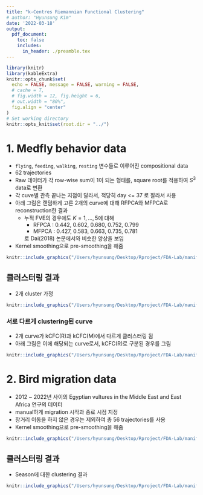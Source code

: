 ```yaml
---
title: "k-Centres Riemannian Functional Clustering"
# author: "Hyunsung Kim"
date: '2022-03-18'
output: 
  pdf_document:
    toc: false
    includes:
      in_header: ./preamble.tex
---
```


```r
library(knitr)
library(kableExtra)
knitr::opts_chunk$set(
  echo = FALSE, message = FALSE, warning = FALSE, 
  # cache = T,
  # fig.width = 12, fig.height = 6,
  # out.width = "80%",
  fig.align = "center"
)
# Set working directory
knitr::opts_knit$set(root.dir = "../")
```


# 1. Medfly behavior data

- `flying`, `feeding`, `walking`, `resting` 변수들로 이루어진 compositional data
- 62 trajectories
- Raw 데이터가 각 row-wise sum이 1이 되는 형태를, square root를 적용하여 $S^3$ data로 변환
- 각 cuve별 관측 끝나는 지점이 달라서, 적당히 day <= 37 로 잘라서 사용
- 아래 그림은 랜덤하게 고른 2개의 curve에 대해 RFPCA와 MFPCA로 reconstruction한 결과
  - 누적 FVE의 경우에도 $K=1,\dots, 5$에 대해 
    - RFPCA : 0.442, 0.602, 0.680, 0.752, 0.799
    - MFPCA : 0.427, 0.583, 0.663, 0.735, 0.781
    
    로 Dai(2018) 논문에서와 비슷한 양상을 보임
- Kernel smoothing으로 pre-smoothing을 해줌

```r
knitr::include_graphics("/Users/hyunsung/Desktop/Rproject/FDA-Lab/manifold_clust/Rmd/figure/2022_0318/medfly_comp.pdf")
```

\newpage

## 클러스터링 결과

- 2개 cluster 가정

```r
knitr::include_graphics("/Users/hyunsung/Desktop/Rproject/FDA-Lab/manifold_clust/Rmd/figure/2022_0318/medfly_clust.pdf")
```


### 서로 다르게 clustering된 curve
- 2개 curve가 kCFC(R)과 kCFC(M)에서 다르게 클러스터링 됨
- 아래 그림은 이에 해당되는 curve로서, kCFC(R)로 구분된 경우를 그림

```r
knitr::include_graphics("/Users/hyunsung/Desktop/Rproject/FDA-Lab/manifold_clust/Rmd/figure/2022_0318/medfly_clust_diff.pdf")
```




\newpage
# 2. Bird migration data

- 2012 ~ 2022년 사이의 Egyptian vultures in the Middle East and East Africa 연구의 데이터
- manual하게 migration 시작과 종료 시점 지정
- 장거리 이동을 하지 않은 경우는 제외하여 총 56 trajectories를 사용
- Kernel smoothing으로 pre-smoothing을 해줌

```r
knitr::include_graphics("/Users/hyunsung/Desktop/Rproject/FDA-Lab/manifold_clust/Rmd/figure/2022_0318/bird_smooth.pdf")
```

\newpage

## 클러스터링 결과

- Season에 대한 clustering 결과

```r
knitr::include_graphics("/Users/hyunsung/Desktop/Rproject/FDA-Lab/manifold_clust/Rmd/figure/2022_0318/bird_clust.pdf")
```

\begin{table}[ht]
\centering
\begin{tabular}{rrrrrrrr}
  \hline
 & kCFC (R) & k-means (R) & kCFC (M) & k-means (M) & funclust & funHDDC & gmfd \\ 
  \hline
CCR & 1.00 & 1.00 & 1.00 & 1.00 & 0.66 & 1.00 & 1.00 \\ 
  aRand & 1.00 & 1.00 & 1.00 & 1.00 & 0.09 & 1.00 & 1.00 \\ 
   \hline
\end{tabular}
\end{table}


